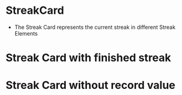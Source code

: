 
<Meta title="Achievements/Streak/StreakCard" component={StreakCard} />

# StreakCard

-   The Streak Card represents the current streak in different Streak Elements

<Story name="Streak Card">
    <StreakCard
        streak={17}
        record={27}
        title="Pünktlichkeits-Rekord"
        actionDescription="Weiter so, um den Rekord zu erhöhen"
        image={ExampleStreakUnfinished}
        alternativeText="27 day streak"
        actionType={ActionTypes.ACTION}
    />
</Story>

# Streak Card with finished streak

<Story name="Streak Card Finished">
    <StreakCard
        streak={27}
        record={27}
        title="Pünktlichkeits-Rekord"
        actionDescription="Weiter so, um den Rekord zu erhöhen"
        image={ExampleStreakFinished}
        alternativeText="27 day streak"
        actionType={ActionTypes.ACTION}
    />
</Story>

# Streak Card without record value

<Story name="Streak Card Without Record">
    <StreakCard
        streak={27}
        title="Lern-Fair Community Member"
        actionDescription="Du bist bereits seit 8 Monaten ein Teil der Lern-Fair Community. Schön, dass du hier bist!"
        image={ExampleStreakFinished}
        alternativeText="27 day streak"
        actionType={ActionTypes.ACTION}
    />
</Story>
